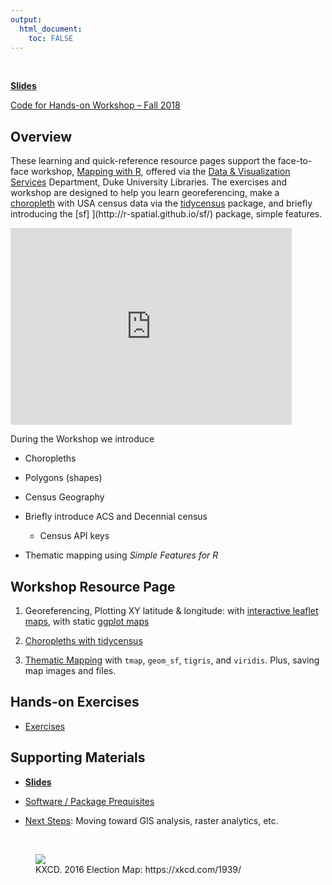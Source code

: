 ```yaml
---
output: 
  html_document:
    toc: FALSE
---
```

&nbsp;

[**Slides**](/slides/)

[Code for Hands-on Workshop -- Fall 2018](https://github.com/libjohn/map-fall2018)

## Overview

These learning and quick-reference resource pages support the face-to-face workshop, [Mapping with R](https://rfun.library.duke.edu/portfolio/mapping_workshop/), offered via the [Data & Visualization Services](https://library.duke.edu/data/) Department, Duke University Libraries. The exercises and workshop are designed to help you learn georeferencing, make a  [choropleth](https://en.wikipedia.org/wiki/Choropleth_map) with USA census data via the [tidycensus](https://walkerke.github.io/tidycensus/) package, and briefly introducing the [sf] ](http://r-spatial.github.io/sf/) package, simple features. 

<div class = "picture1">
<iframe width="450" height="315" src="https://www.youtube.com/embed/cMNJdj8UGpY" frameborder="0" allow="accelerometer; autoplay; encrypted-media; gyroscope; picture-in-picture" allowfullscreen></iframe>
</div>

During the Workshop we introduce

- Choropleths
- Polygons (shapes)
- Census Geography
- Briefly introduce ACS and Decennial census

    - Census API keys 
    
- Thematic mapping using _Simple Features for R_

## Workshop Resource Page

1. Georeferencing, Plotting XY latitude & longitude: with [interactive leaflet maps](01_georeference.html), with static [ggplot maps](01_ggmap_georef.html)

1. [Choropleths with tidycensus](02_choropleth.html)

1. [Thematic Mapping](030_thematic_sf.html) with `tmap`, `geom_sf`, `tigris`, and `viridis`.  Plus, saving map images and files.

## Hands-on Exercises

- [Exercises](exercises.html)


## Supporting Materials

- [**Slides**](slides)

- [Software / Package Prequisites](software_prereqs.html)

- [Next Steps](next.html): Moving toward GIS analysis, raster analytics, etc.


&nbsp;

<figure>![](https://imgs.xkcd.com/comics/2016_election_map.png)<figcaption>KXCD.  2016 Election Map:  https://xkcd.com/1939/</figcaption></figure><br>


